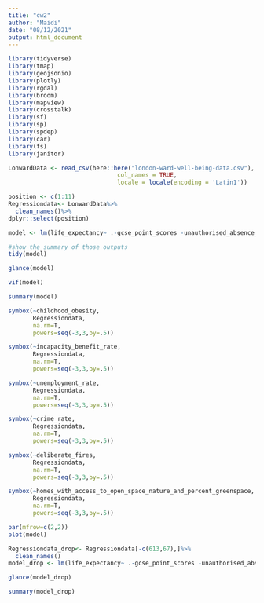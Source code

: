 ```yaml
---
title: "cw2"
author: "Maidi"
date: "08/12/2021"
output: html_document
---
```


```r
library(tidyverse)
library(tmap)
library(geojsonio)
library(plotly)
library(rgdal)
library(broom)
library(mapview)
library(crosstalk)
library(sf)
library(sp)
library(spdep)
library(car)
library(fs)
library(janitor)
```


```r
LonwardData <- read_csv(here::here("london-ward-well-being-data.csv"), 
                               col_names = TRUE, 
                               locale = locale(encoding = 'Latin1'))
```


```r
position <- c(1:11)
Regressiondata<- LonwardData%>%
  clean_names()%>%
dplyr::select(position)

model <- lm(life_expectancy~ .-gcse_point_scores -unauthorised_absence_in_all_schools_percent -public_transport_accessibility-subjective_well_being_average_score,  data = Regressiondata)

#show the summary of those outputs
tidy(model)
```

```r
glance(model)
```
```r
vif(model)
```

```r
summary(model)
```
```r
symbox(~childhood_obesity, 
       Regressiondata, 
       na.rm=T,
       powers=seq(-3,3,by=.5))
```

```r
symbox(~incapacity_benefit_rate, 
       Regressiondata, 
       na.rm=T,
       powers=seq(-3,3,by=.5))
```
```r
symbox(~unemployment_rate, 
       Regressiondata, 
       na.rm=T,
       powers=seq(-3,3,by=.5))
``` 
```r
symbox(~crime_rate, 
       Regressiondata, 
       na.rm=T,
       powers=seq(-3,3,by=.5))
```
```r
symbox(~deliberate_fires, 
       Regressiondata, 
       na.rm=T,
       powers=seq(-3,3,by=.5))
```
```r
symbox(~homes_with_access_to_open_space_nature_and_percent_greenspace, 
       Regressiondata, 
       na.rm=T,
       powers=seq(-3,3,by=.5))
```

```r
par(mfrow=c(2,2))   
plot(model)
```
```r
Regressiondata_drop<- Regressiondata[-c(613,67),]%>%
  clean_names()
model_drop <- lm(life_expectancy~ .-gcse_point_scores -unauthorised_absence_in_all_schools_percent -public_transport_accessibility-subjective_well_being_average_score -incapacity_benefit_rate -crime_rate +sqrt(incapacity_benefit_rate)  +log(crime_rate),  data = Regressiondata_drop)

glance(model_drop)
```
```r
summary(model_drop)
```









